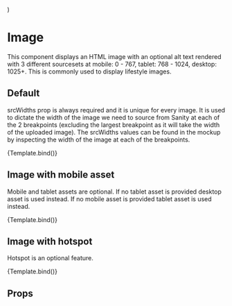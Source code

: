 
  <div style={{ maxWidth: '1310px', margin: '0 auto' }}>
    <Image {...args} />
  </div>
)

<Meta title='Components/Image' component={Image} />

# Image

This component displays an HTML image with an optional alt text rendered with 3 different sourcesets at mobile: 0 - 767, tablet: 768 - 1024, desktop: 1025+. This is commonly used to display lifestyle images.

## Default

srcWidths prop is always required and it is unique for every image. It is used to dictate the width of the image we need to source from Sanity at each of the 2 breakpoints (excluding the largest breakpoint as it will take the width of the uploaded image). The srcWidths values can be found in the mockup by inspecting the width of the image at each of the breakpoints.

<Canvas>
  <Story
    name='Default'
    args={{
      alt: 'Alt text is important',
      srcWidths: [767, 1024],
      desktopImage: {
        asset: {
          _ref: 'image-275ea7ac3f171c2793fbb5814253d955fc9e9021-2048x1000-webp'
        }
      }
    }}
  >
    {Template.bind()}
  </Story>
</Canvas>

## Image with mobile asset

Mobile and tablet assets are optional. If no tablet asset is provided desktop asset is used instead. If no mobile asset is provided tablet asset is used instead.

<Canvas>
  <Story
    name='Mobile Image'
    args={{
      alt: 'Alt text is important',
      srcWidths: [767, 1024],
      mobileImage: {
        asset: {
          _ref: 'image-cc26b053f173b609423a1c3766cbab1b46f21167-2882x1280-webp'
        }
      },
      tabletImage: {
        asset: {
          _ref: 'image-cc26b053f173b609423a1c3766cbab1b46f21167-2882x1280-webp'
        }
      },
      desktopImage: {
        asset: {
          _ref: 'image-275ea7ac3f171c2793fbb5814253d955fc9e9021-2048x1000-webp'
        }
      }
    }}
  >
    {Template.bind()}
  </Story>
</Canvas>

## Image with hotspot

Hotspot is an optional feature.

<Canvas>
  <Story
    name='Hotspot'
    args={{
      alt: 'Alt text is important',
      srcWidths: [767, 1024],
      desktopImage: {
        asset: {
          _ref: 'image-275ea7ac3f171c2793fbb5814253d955fc9e9021-2048x1000-webp'
        },
        hotspot: {
          height: 0.6991854868567196,
          width: 0.2945205479452053,
          x: 0.29623287671232856,
          y: 0.484573614710601
        }
      }
    }}
  >
    {Template.bind()}
  </Story>
</Canvas>

## Props

<ArgsTable of={Image} />
